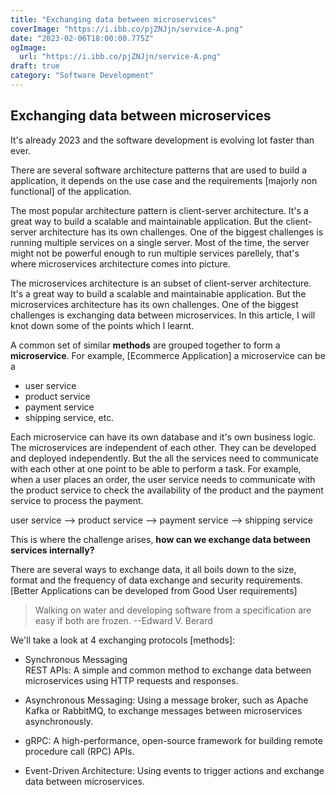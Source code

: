 ```yaml
---
title: "Exchanging data between microservices"
coverImage: "https://i.ibb.co/pjZNJjn/service-A.png"
date: "2023-02-06T18:00:00.775Z"
ogImage:
  url: "https://i.ibb.co/pjZNJjn/service-A.png"
draft: true
category: "Software Development"
---
```


## Exchanging data between microservices

It's already 2023 and the software development is evolving lot faster than ever.

There are several software architecture patterns that are used to build a application, it depends on the use case and the requirements [majorly non functional] of the application.

The most popular architecture pattern is client-server architecture. It's a great way to build a scalable and maintainable application.
But the client-server architecture has its own challenges. One of the biggest challenges is running multiple services on a single server.
Most of the time, the server might not be powerful enough to run multiple services parellely, that's where microservices architecture comes into picture.

The microservices architecture is an subset of client-server architecture. It's a great way to build a scalable and maintainable application. But the microservices architecture has its own challenges. One of the biggest challenges is exchanging data between microservices. In this article, I will knot down some of the points which I learnt.

A common set of similar **methods** are grouped together to form a **microservice**. For example, [Ecommerce Application] a microservice can be a

- user service
- product service
- payment service
- shipping service, etc.

Each microservice can have its own database and it's own business logic. The microservices are independent of each other. They can be developed and deployed independently.
But the all the services need to communicate with each other at one point to be able to perform a task.
For example, when a user places an order, the user service needs to communicate with the product service to check the availability of the product and the payment service to process the payment.

user service --> product service --> payment service --> shipping service

This is where the challenge arises, **how can we exchange data between services internally?**

There are several ways to exchange data, it all boils down to the size, format and the frequency of data exchange and security requirements. [Better Applications can be developed from Good User requirements]

> Walking on water and developing software from a specification are easy if both are frozen.
> --Edward V. Berard

We'll take a look at 4 exchanging protocols [methods]:

- Synchronous Messaging<br/>
REST APIs: A simple and common method to exchange data between microservices using HTTP requests and responses.

- Asynchronous Messaging: Using a message broker, such as Apache Kafka or RabbitMQ, to exchange messages between microservices asynchronously.

- gRPC: A high-performance, open-source framework for building remote procedure call (RPC) APIs.
   
- Event-Driven Architecture: Using events to trigger actions and exchange data between microservices.
